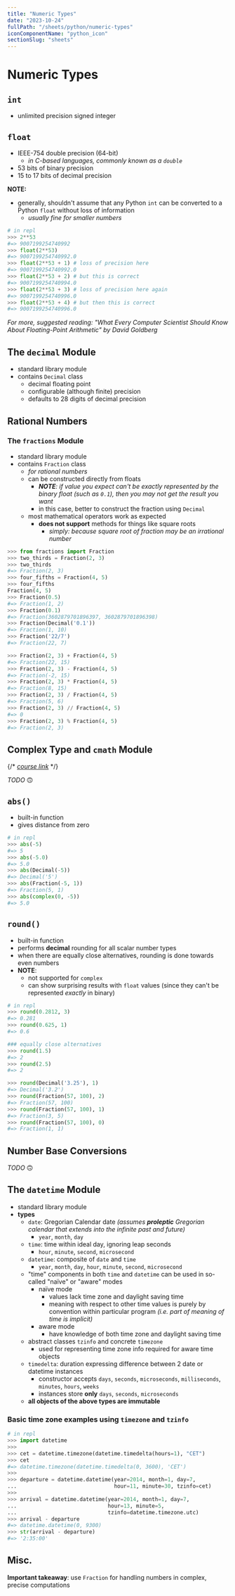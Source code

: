 ```yaml
---
title: "Numeric Types"
date: "2023-10-24"
fullPath: "/sheets/python/numeric-types"
iconComponentName: "python_icon"
sectionSlug: "sheets"
---
```


# Numeric Types

## `int`

- unlimited precision signed integer

## `float`

- IEEE-754 double precision (64-bit)
    - _in C-based languages, commonly known as a `double`_
- 53 bits of binary precision
- 15 to 17 bits of decimal precision

**NOTE:**
- generally, shouldn't assume that any Python `int` can be converted to a Python `float` without loss of information
    - _usually fine for smaller numbers_
```python
# in repl
>>> 2**53
#=> 9007199254740992
>>> float(2**53)
#=> 9007199254740992.0
>>> float(2**53 + 1) # loss of precision here
#=> 9007199254740992.0
>>> float(2**53 + 2) # but this is correct
#=> 9007199254740994.0
>>> float(2**53 + 3) # loss of precision here again
#=> 9007199254740996.0
>>> float(2**53 + 4) # but then this is correct
#=> 9007199254740996.0
```

_For more, suggested reading: "What Every Computer Scientist Should Know About Floating-Point Arithmetic" by David Goldberg_

## The `decimal` Module

- standard library module
- contains `Decimal` class
    - decimal floating point
    - configurable (although finite) precision
    - defaults to 28 digits of decimal precision

## Rational Numbers

### The `fractions` Module

- standard library module
- contains `Fraction` class
    - _for rational numbers_
    - can be constructed directly from floats
        - _**NOTE**: if value you expect can't be exactly represented by the binary float (such as `0.1`), then you may not get the result you want_
        - in this case, better to construct the fraction using `Decimal`
    - most mathematical operators work as expected
        - **does not support** methods for things like square roots
            - _simply: because square root of fraction may be an irrational number_

```python
>>> from fractions import Fraction
>>> two_thirds = Fraction(2, 3)
>>> two_thirds
#=> Fraction(2, 3)
>>> four_fifths = Fraction(4, 5)
>>> four_fifths
Fraction(4, 5)
>>> Fraction(0.5)
#=> Fraction(1, 2)
>>> Fraction(0.1)
#=> Fraction(3602879701896397, 3602879701896398)
>>> Fraction(Decimal('0.1'))
#=> Fraction(1, 10)
>>> Fraction('22/7')
#=> Fraction(22, 7)

>>> Fraction(2, 3) + Fraction(4, 5)
#=> Fraction(22, 15)
>>> Fraction(2, 3) - Fraction(4, 5)
#=> Fraction(-2, 15)
>>> Fraction(2, 3) * Fraction(4, 5)
#=> Fraction(8, 15)
>>> Fraction(2, 3) / Fraction(4, 5)
#=> Fraction(5, 6)
>>> Fraction(2, 3) // Fraction(4, 5)
#=> 0
>>> Fraction(2, 3) % Fraction(4, 5)
#=> Fraction(2, 3)
```


## Complex Type and `cmath` Module

{/* _[course link](https://app.pluralsight.com/course-player?clipId=bc027a0e-d20c-4499-aa6f-0197ec931965)_ */}

_TODO_ 🙃

## `abs()`

- built-in function
- gives distance from zero

```python
# in repl
>>> abs(-5)
#=> 5
>>> abs(-5.0)
#=> 5.0
>>> abs(Decimal(-5))
#=> Decimal('5')
>>> abs(Fraction(-5, 1))
#=> Fraction(5, 1)
>>> abs(complex(0, -5))
#=> 5.0


```

## `round()`

- built-in function
- performs **decimal** rounding for all scalar number types
- when there are equally close alternatives, rounding is done towards even numbers
- **NOTE**:
    - not supported for `complex`
    - can show surprising results with `float` values (since they can't be represented _exactly_ in binary)

```python
# in repl
>>> round(0.2812, 3)
#=> 0.281
>>> round(0.625, 1)
#=> 0.6

### equally close alternatives
>>> round(1.5)
#=> 2
>>> round(2.5)
#=> 2

>>> round(Decimal('3.25'), 1)
#=> Decimal('3.2')
>>> round(Fraction(57, 100), 2)
#=> Fraction(57, 100)
>>> round(Fraction(57, 100), 1)
#=> Fraction(3, 5)
>>> round(Fraction(57, 100), 0)
#=> Fraction(1, 1)
```

## Number Base Conversions

_TODO_ 🙃

## The `datetime` Module

- standard library module
- **types**
    - `date`: Gregorian Calendar date _(assumes **proleptic** Gregorian calendar that extends into the infinite past and future)_
        - `year`, `month`, `day`
    - `time`: time within ideal day, ignoring leap seconds
        - `hour`, `minute`, `second`, `microsecond`
    - `datetime`: composite of `date` and `time`
        - `year`, `month`, `day`, `hour`, `minute`, `second`, `microsecond`
    - "time" components in both `time` and `datetime` can be used in so-called "naïve" or "aware" modes
        - naïve mode
            - values lack time zone and daylight saving time
            - meaning with respect to other time values is purely by convention within particular program _(i.e. part of meaning of time is implicit)_
        - aware mode
            - have knowledge of both time zone and daylight saving time
    - abstract classes `tzinfo` and concrete `timezone`
        - used for representing time zone info required for aware time objects
    - `timedelta`: duration expressing difference between 2 date or datetime instances
        - constructor accepts `days`, `seconds`, `microseconds`, `milliseconds`, `minutes`, `hours`, `weeks`
        - instances store **only** `days`, `seconds`, `microseconds`
    - **all objects of the above types are immutable**

### Basic time zone examples using `timezone` and `tzinfo`

```python
# in repl
>>> import datetime
>>>
>>> cet = datetime.timezone(datetime.timedelta(hours=1), "CET")
>>> cet
#=> datetime.timezone(datetime.timedelta(0, 3600), 'CET')
>>>
>>> departure = datetime.datetime(year=2014, month=1, day=7,
...                               hour=11, minute=30, tzinfo=cet)
>>>
>>> arrival = datetime.datetime(year=2014, month=1, day=7,
...                             hour=13, minute=5,
...                             tzinfo=datetime.timezone.utc)
>>> arrival - departure
#=> datetime.datetime(0, 9300)
>>> str(arrival - departure)
#=> '2:35:00'

```

## Misc.

**Important takeaway**: use `Fraction` for handling numbers in complex, precise computations
